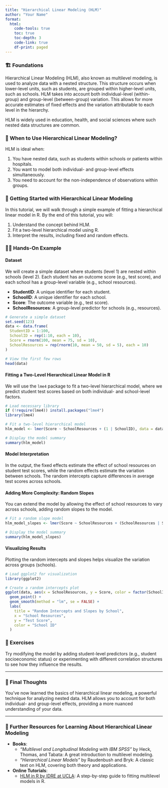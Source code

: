 ```yaml
---
title: "Hierarchical Linear Modeling (HLM)"
author: "Your Name"
format: 
  html:
    code-tools: true
    toc: true
    toc-depth: 3
    code-link: true
    df-print: paged
---
```


### 🏗️ Foundations

Hierarchical Linear Modeling (HLM), also known as multilevel modeling, is used to analyze data with a nested structure. This structure occurs when lower-level units, such as students, are grouped within higher-level units, such as schools. HLM takes into account both individual-level (within-group) and group-level (between-group) variation. This allows for more accurate estimates of fixed effects and the variation attributable to each level in the hierarchy.

HLM is widely used in education, health, and social sciences where such nested data structures are common.

<div class="when-to-use-section">

### 🤔 When to Use Hierarchical Linear Modeling?

HLM is ideal when:

1. You have nested data, such as students within schools or patients within hospitals.
2. You want to model both individual- and group-level effects simultaneously.
3. You need to account for the non-independence of observations within groups.

</div>

<div class="getting-started-section">

### 🚀 Getting Started with Hierarchical Linear Modeling

In this tutorial, we will walk through a simple example of fitting a hierarchical linear model in R. By the end of this tutorial, you will:

1. Understand the concept behind HLM.
2. Fit a two-level hierarchical model using R.
3. Interpret the results, including fixed and random effects.

</div>

<div class="hands-on-section">

### 👩‍💻 Hands-On Example

#### Dataset

We will create a simple dataset where students (level 1) are nested within schools (level 2). Each student has an outcome score (e.g., test score), and each school has a group-level variable (e.g., school resources).

- **StudentID**: A unique identifier for each student.
- **SchoolID**: A unique identifier for each school.
- **Score**: The outcome variable (e.g., test score).
- **SchoolResources**: A group-level predictor for schools (e.g., resources).

```r
# Generate a simple dataset
set.seed(123)
data <- data.frame(
  StudentID = 1:100,
  SchoolID = rep(1:10, each = 10),
  Score = rnorm(100, mean = 75, sd = 10),
  SchoolResources = rep(rnorm(10, mean = 50, sd = 5), each = 10)
)

# View the first few rows
head(data)
```

#### Fitting a Two-Level Hierarchical Linear Model in R

We will use the `lme4` package to fit a two-level hierarchical model, where we predict student test scores based on both individual- and school-level factors.

```r
# Load necessary library
if (!require(lme4)) install.packages("lme4")
library(lme4)

# Fit a two-level hierarchical model
hlm_model <- lmer(Score ~ SchoolResources + (1 | SchoolID), data = data)

# Display the model summary
summary(hlm_model)
```

#### Model Interpretation

In the output, the fixed effects estimate the effect of school resources on student test scores, while the random effects estimate the variation between schools. The random intercepts capture differences in average test scores across schools.

#### Adding More Complexity: Random Slopes

You can extend the model by allowing the effect of school resources to vary across schools, adding random slopes to the model.

```r
# Fit a random slope model
hlm_model_slopes <- lmer(Score ~ SchoolResources + (SchoolResources | SchoolID), data = data)

# Display the model summary
summary(hlm_model_slopes)
```

#### Visualizing Results

Plotting the random intercepts and slopes helps visualize the variation across groups (schools).

```r
# Load ggplot2 for visualization
library(ggplot2)

# Create a random intercepts plot
ggplot(data, aes(x = SchoolResources, y = Score, color = factor(SchoolID))) +
  geom_point() +
  geom_smooth(method = "lm", se = FALSE) +
  labs(
    title = "Random Intercepts and Slopes by School",
    x = "School Resources",
    y = "Test Score",
    color = "School ID"
  )
```

</div>

### 🛝 Exercises

Try modifying the model by adding student-level predictors (e.g., student socioeconomic status) or experimenting with different correlation structures to see how they influence the results.

---

### 💭 Final Thoughts

You’ve now learned the basics of hierarchical linear modeling, a powerful technique for analyzing nested data. HLM allows you to account for both individual- and group-level effects, providing a more nuanced understanding of your data.

---

### 🔗 Further Resources for Learning About Hierarchical Linear Modeling

- **Books**:
   - *"Multilevel and Longitudinal Modeling with IBM SPSS"* by Heck, Thomas, and Tabata: A great introduction to multilevel modeling.
   - *"Hierarchical Linear Models"* by Raudenbush and Bryk: A classic text on HLM, covering both theory and applications.

- **Online Tutorials**:
   - [HLM in R by IDRE at UCLA](https://stats.oarc.ucla.edu/r/dae/multilevel-models/): A step-by-step guide to fitting multilevel models in R.

</div>
